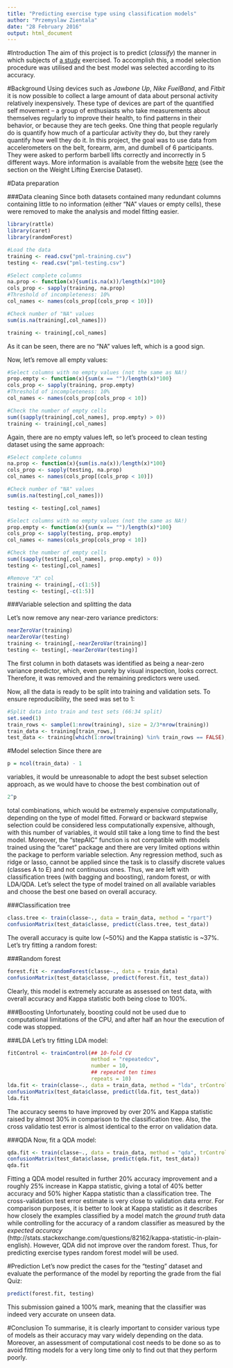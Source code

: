 ```yaml
---
title: "Predicting exercise type using classification models"
author: "Przemyslaw Zientala"
date: "28 February 2016"
output: html_document
---
```


#Introduction
The aim of this project is to predict (*classify*) the manner in which subjects of [a study](http://groupware.les.inf.puc-rio.br/har) exercised. To accomplish this, a model selection procedure was utilised and the best model was selected according to its accuracy.

#Background
Using devices such as *Jawbone Up*, *Nike FuelBand*, and *Fitbit* it is now possible to collect a large amount of data about personal activity relatively inexpensively. These type of devices are part of the quantified self movement – a group of enthusiasts who take measurements about themselves regularly to improve their health, to find patterns in their behavior, or because they are tech geeks. One thing that people regularly do is quantify how much of a particular activity they do, but they rarely quantify how well they do it. In this project, the goal was to use data from accelerometers on the belt, forearm, arm, and dumbell of 6 participants. They were asked to perform barbell lifts correctly and incorrectly in 5 different ways. More information is available from the website [here](http://groupware.les.inf.puc-rio.br/har) (see the section on the Weight Lifting Exercise Dataset).

#Data preparation

###Data cleaning
Since both datasets contained many redundant columns containing little to no information (either "NA" vlaues or empty cells), these were removed to make the analysis and model fitting easier.

```r
library(rattle)
library(caret)
library(randomForest)
```
```r
#Load the data
training <- read.csv("pml-training.csv")
testing <- read.csv("pml-testing.csv")

#Select complete columns
na.prop <- function(x){sum(is.na(x))/length(x)*100}
cols_prop <- sapply(training, na.prop)
#Threshold of incompleteness: 10%
col_names <- names(cols_prop[(cols_prop < 10)])

#Check number of "NA" values
sum(is.na(training[,col_names]))

training <- training[,col_names]
```

As it can be seen, there are no "NA" values left, which is a good sign.

Now, let's remove all empty values:
```r
#Select columns with no empty values (not the same as NA!)
prop.empty <- function(x){sum(x == "")/length(x)*100}
cols_prop <- sapply(training, prop.empty)
#Threshold of incompleteness: 10%
col_names <- names(cols_prop[cols_prop < 10])

#Check the number of empty cells
sum((sapply(training[,col_names], prop.empty) > 0))
training <- training[,col_names]
```

Again, there are no empty values left, so let's proceed to clean testing dataset using the same approach:

```r
#Select complete columns
na.prop <- function(x){sum(is.na(x))/length(x)*100}
cols_prop <- sapply(testing, na.prop)
col_names <- names(cols_prop[(cols_prop < 10)])

#Check number of "NA" values
sum(is.na(testing[,col_names]))

testing <- testing[,col_names]

#Select columns with no empty values (not the same as NA!)
prop.empty <- function(x){sum(x == "")/length(x)*100}
cols_prop <- sapply(testing, prop.empty)
col_names <- names(cols_prop[cols_prop < 10])

#Check the number of empty cells
sum((sapply(testing[,col_names], prop.empty) > 0))
testing <- testing[,col_names]

#Remove "X" col
training <- training[,-c(1:5)]
testing <- testing[,-c(1:5)]
```

###Variable selection and splitting the data

Let's now remove any near-zero variance predictors:
```r
nearZeroVar(training)
nearZeroVar(testing)
training <- training[,-nearZeroVar(training)]
testing <- testing[,-nearZeroVar(testing)]
```

The first column in both datasets was identified as being a near-zero variance predictor, which, even purely by visual inspection, looks correct. Therefore, it was removed and the remaining predictors were used.

Now, all the data is ready to be split into training and validation sets. To ensure reproducibility, the seed was set to 1:
```r
#Split data into train and test sets (66:34 split)
set.seed(1)
train_rows <- sample(1:nrow(training), size = 2/3*nrow(training))
train_data <- training[train_rows,]
test_data <- training[which(1:nrow(training) %in% train_rows == FALSE),]
```

#Model selection
Since there are
```r
p = ncol(train_data) - 1
```

variables, it would be unreasonable to adopt the best subset selection approach, as we would have to choose the best combination out of

```r
2^p
```

total combinations, which would be extremely expensive computationally, depending on the type of model fitted. Forward or backward stepwise selection could be considered less computationally expensive, although, with this number of variables, it would still take a long time to find the best model. Moreover, the "stepAIC" function is not compatible with models trained using the "caret" package and there are very limited options within the package to perform variable selection. Any regression method, such as ridge or lasso, cannot be applied since the task is to classify discrete values (classes A to E) and not continuous ones. Thus, we are left with classification trees (with bagging and boosting), random forest, or with LDA/QDA. Let's select the type of model trained on all available variables and choose the best one based on overall accuracy.

###Classification tree
```r
class.tree <- train(classe~., data = train_data, method = "rpart")
confusionMatrix(test_data$classe, predict(class.tree, test_data))
```
The overall accuracy is quite low (~50%) and the Kappa statistic is ~37%. Let's try fitting a random forest:

###Random forest
```r
forest.fit <- randomForest(classe~., data = train_data)
confusionMatrix(test_data$classe, predict(forest.fit, test_data))
```

Clearly, this model is extremely accurate as assessed on test data, with overall accuracy and Kappa statistic both being close to 100%.

###Boosting
Unfortunately, boosting could not be used due to computational limitations of the CPU, and after half an hour the execution of code was stopped.

###LDA
Let's try fitting LDA model:

```r
fitControl <- trainControl(## 10-fold CV
                           method = "repeatedcv",
                           number = 10,
                           ## repeated ten times
                           repeats = 10)
lda.fit <- train(classe~., data = train_data, method = "lda", trControl = fitControl)
confusionMatrix(test_data$classe, predict(lda.fit, test_data))
lda.fit
```

The accuracy seems to have improved by over 20% and Kappa statistic raised by almost 30% in comparison to the classification tree. Also, the cross validatio test error is almost identical to the error on validation data.

###QDA
Now, fit a QDA model:
```r
qda.fit <- train(classe~., data = train_data, method = "qda", trControl = fitControl)
confusionMatrix(test_data$classe, predict(qda.fit, test_data))
qda.fit
```

Fitting a QDA model resulted in further 20% accuracy improvement and a roughly 25% increase in Kappa statistic, giving a total of 40% better accuracy and 50% higher Kappa statistic than a classification tree. The cross-validation test error estimate is very close to validation data error. For comparison purposes, it is better to look at Kappa statistic as it describes how closely the examples classified by a model match the *ground truth* data while controlling for the accuracy of a random classifier as measured by the *expected accuracy* (http://stats.stackexchange.com/questions/82162/kappa-statistic-in-plain-english). However, QDA did not improve over the random forest. Thus, for predicting exercise types random forest model will be used.

#Prediction
Let's now predict the cases for the "testing" dataset and evaluate the performance of the model by reporting the grade from the fial Quiz:
```r
predict(forest.fit, testing)
```

This submission gained a 100% mark, meaning that the classifier was indeed very accurate on unseen data.

#Conclusion
To summarise, it is clearly important to consider various type of models as their accuracy may vary widely depending on the data. Moreover, an assessment of computational cost needs to be done so as to avoid fitting models for a very long time only to find out that they perform poorly.